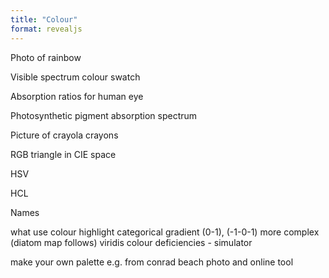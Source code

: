 ```yaml
---
title: "Colour"
format: revealjs
---
```



Photo of rainbow

Visible spectrum colour swatch

Absorption ratios for human eye

Photosynthetic pigment absorption spectrum

Picture of crayola crayons

RGB triangle in CIE space

HSV

HCL

Names

what use colour
highlight
categorical
gradient (0-1), (-1-0-1)
more complex (diatom map follows)
viridis
colour deficiencies - simulator

make your own palette
e.g. from conrad beach photo and online tool


